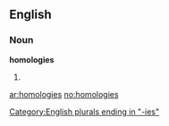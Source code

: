 ==English==

===Noun===
'''homologies'''

# {{plural of|[[homology]]}}

[[Category:English plurals ending in "-ies"]]

[[ar:homologies]]
[[no:homologies]]